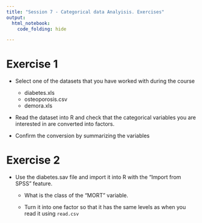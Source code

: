 ```yaml
---
title: "Session 7 - Categorical data Analyisis. Exercises"
output:
  html_notebook:
    code_folding: hide

---
```


# Exercise 1

- Select one of the datasets that you have worked with during the course
    - diabetes.xls
    - osteoporosis.csv
    - demora.xls
    
 - Read the dataset into R and check that the categorical variables you are interested in are converted into factors.
 
 - Confirm the conversion by summarizing the variables
 
 
# Exercise 2
 
- Use the diabetes.sav file and import it into R with the "Import from SPSS" feature.

  - What is the class of the "MORT" variable.
  
  - Turn it into one factor so that it has the same levels as when you read it using `read.csv`
  

  
